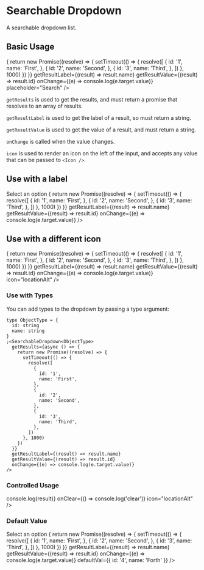 
<Meta title="SearchableDropdown" component={SearchableDropdown} />

# Searchable Dropdown

A searchable dropdown list.

<ArgsTable of={SearchableDropdown} />

## Basic Usage

<Canvas>
  <Story name="Basic Usage">
    <SearchableDropdown
      getResults={async () => {
        return new Promise((resolve) => {
          setTimeout(() => {
            resolve([
              {
                id: '1',
                name: 'First',
              },
              {
                id: '2',
                name: 'Second',
              },
              {
                id: '3',
                name: 'Third',
              },
            ])
          }, 1000)
        })
      }}
      getResultLabel={(result) => result.name}
      getResultValue={(result) => result.id}
      onChange={(e) => console.log(e.target.value)}
      placeholder="Search"
    />
  </Story>
</Canvas>

`getResults` is used to get the results, and must return a promise that resolves to an array of results.

`getResultLabel` is used to get the label of a result, so must return a string.

`getResultValue` is used to get the value of a result, and must return a string.

`onChange` is called when the value changes.

`icon` is used to render an icon on the left of the input, and accepts any value that can be passed to `<Icon />`.

## Use with a label

<Canvas>
  <Story name="Use with a label">
    <SearchableDropdownSearchLabel>Select an option</SearchableDropdownSearchLabel>
    <SearchableDropdown
      getResults={async () => {
        return new Promise((resolve) => {
          setTimeout(() => {
            resolve([
              {
                id: '1',
                name: 'First',
              },
              {
                id: '2',
                name: 'Second',
              },
              {
                id: '3',
                name: 'Third',
              },
            ])
          }, 1000)
        })
      }}
      getResultLabel={(result) => result.name}
      getResultValue={(result) => result.id}
      onChange={(e) => console.log(e.target.value)}
    />
  </Story>
</Canvas>

## Use with a different icon

<Canvas>
  <Story name="Use with an icon">
    <SearchableDropdown
      getResults={async () => {
        return new Promise((resolve) => {
          setTimeout(() => {
            resolve([
              {
                id: '1',
                name: 'First',
              },
              {
                id: '2',
                name: 'Second',
              },
              {
                id: '3',
                name: 'Third',
              },
            ])
          }, 1000)
        })
      }}
      getResultLabel={(result) => result.name}
      getResultValue={(result) => result.id}
      onChange={(e) => console.log(e.target.value)}
      icon="locationAlt"
    />
  </Story>
</Canvas>

### Use with Types

You can add types to the dropdown by passing a type argument:

```tsx
type ObjectType = {
  id: string
  name: string
}
;<SearchableDropdown<ObjectType>
  getResults={async () => {
    return new Promise((resolve) => {
      setTimeout(() => {
        resolve([
          {
            id: '1',
            name: 'First',
          },
          {
            id: '2',
            name: 'Second',
          },
          {
            id: '3',
            name: 'Third',
          },
        ])
      }, 1000)
    })
  }}
  getResultLabel={(result) => result.name}
  getResultValue={(result) => result.id}
  onChange={(e) => console.log(e.target.value)}
/>
```

### Controlled Usage

<ArgsTable of={ControlledSearchableDropdown} />

<Canvas>
  <Story name="Controlled Usage">
    <ControlledSearchableDropdown
      isResultsListVisible={true}
      isClearVisible={true}
      loading={false}
      selectedValue=""
      resultsList={[
        {
          value: '1',
          label: 'First',
        },
        {
          value: '2',
          label: 'Second',
        },
        {
          value: '3',
          label: 'Third',
        },
      ]}
      onResultClick={(result) => console.log(result)}
      onClear={() => console.log('clear')}
      icon="locationAlt"
    />
  </Story>
</Canvas>

### Default Value

<Canvas>
  <Story name="Default Value">
    <SearchableDropdownSearchLabel>Select an option</SearchableDropdownSearchLabel>
    <SearchableDropdown
      getResults={async () => {
        return new Promise((resolve) => {
          setTimeout(() => {
            resolve([
              {
                id: '1',
                name: 'First',
              },
              {
                id: '2',
                name: 'Second',
              },
              {
                id: '3',
                name: 'Third',
              },
            ])
          }, 1000)
        })
      }}
      getResultLabel={(result) => result.name}
      getResultValue={(result) => result.id}
      onChange={(e) => console.log(e.target.value)}
      defaultVal={{ id: '4', name: 'Forth' }}
    />
  </Story>
</Canvas>

<RenderHtmlMarkup component="SearchableDropdown" story="Controlled Usage" />
